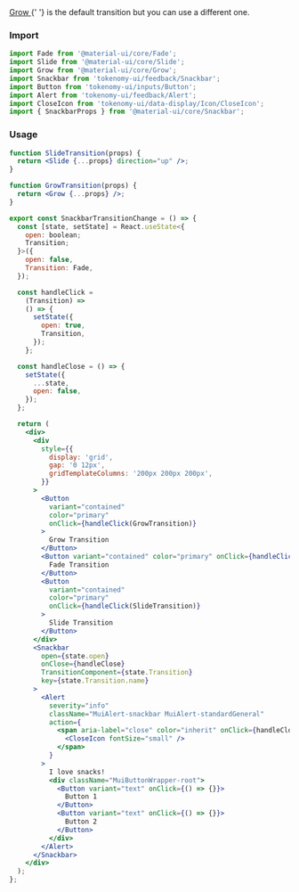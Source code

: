 
<Title>Transition change snackbars</Title>
<Subtitle>
  <a target="_blank" href="https://v4.mui.com/components/transitions/#grow">
    Grow
  </a>{' '}
  is the default transition but you can use a different one.
</Subtitle>

### Import

```jsx
import Fade from '@material-ui/core/Fade';
import Slide from '@material-ui/core/Slide';
import Grow from '@material-ui/core/Grow';
import Snackbar from 'tokenomy-ui/feedback/Snackbar';
import Button from 'tokenomy-ui/inputs/Button';
import Alert from 'tokenomy-ui/feedback/Alert';
import CloseIcon from 'tokenomy-ui/data-display/Icon/CloseIcon';
import { SnackbarProps } from '@material-ui/core/Snackbar';
```

### Usage

<SnackbarTransitionChange />

```jsx
function SlideTransition(props) {
  return <Slide {...props} direction="up" />;
}

function GrowTransition(props) {
  return <Grow {...props} />;
}

export const SnackbarTransitionChange = () => {
  const [state, setState] = React.useState<{
    open: boolean;
    Transition;
  }>({
    open: false,
    Transition: Fade,
  });

  const handleClick =
    (Transition) =>
    () => {
      setState({
        open: true,
        Transition,
      });
    };

  const handleClose = () => {
    setState({
      ...state,
      open: false,
    });
  };

  return (
    <div>
      <div
        style={{
          display: 'grid',
          gap: '0 12px',
          gridTemplateColumns: '200px 200px 200px',
        }}
      >
        <Button
          variant="contained"
          color="primary"
          onClick={handleClick(GrowTransition)}
        >
          Grow Transition
        </Button>
        <Button variant="contained" color="primary" onClick={handleClick(Fade)}>
          Fade Transition
        </Button>
        <Button
          variant="contained"
          color="primary"
          onClick={handleClick(SlideTransition)}
        >
          Slide Transition
        </Button>
      </div>
      <Snackbar
        open={state.open}
        onClose={handleClose}
        TransitionComponent={state.Transition}
        key={state.Transition.name}
      >
        <Alert
          severity="info"
          className="MuiAlert-snackbar MuiAlert-standardGeneral"
          action={
            <span aria-label="close" color="inherit" onClick={handleClose}>
              <CloseIcon fontSize="small" />
            </span>
          }
        >
          I love snacks!
          <div className="MuiButtonWrapper-root">
            <Button variant="text" onClick={() => {}}>
              Button 1
            </Button>
            <Button variant="text" onClick={() => {}}>
              Button 2
            </Button>
          </div>
        </Alert>
      </Snackbar>
    </div>
  );
};
```
